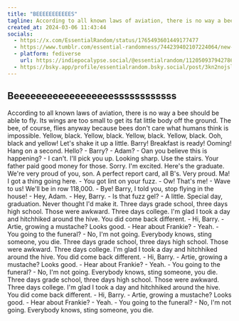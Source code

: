 ```yaml
---
title: "BEEEEEEEEEEES"
tagline: According to all known laws of aviation, there is no way a bee should be able to fly.
created_at: 2024-03-06 11:43:44
socials:
  - https://x.com/EssentialRandom/status/1765493601449177477
  - https://www.tumblr.com/essential-randomness/744239402107224064/new-article-april-1st-jokes-part-1-an-internet
  - platform: fediverse
    url: https://indiepocalypse.social/@essentialrandom/112050937942786185
  - https://bsky.app/profile/essentialrandom.bsky.social/post/3kn2nojsllc2n
---
```


## Beeeeeeeeeeeeeeeeeessssssssssss

According to all known laws of aviation, there is no way a bee should be
able to fly. Its wings are too small to get its fat little body off the
ground. The bee, of course, flies anyway because bees don't care what humans
think is impossible. Yellow, black. Yellow, black. Yellow, black. Yellow,
black. Ooh, black and yellow! Let's shake it up a little. Barry! Breakfast
is ready! Ooming! Hang on a second. Hello? - Barry? - Adam? - Oan you
believe this is happening? - I can't. I'll pick you up. Looking sharp. Use
the stairs. Your father paid good money for those. Sorry. I'm excited.
Here's the graduate. We're very proud of you, son. A perfect report card,
all B's. Very proud. Ma! I got a thing going here. - You got lint on your
fuzz. - Ow! That's me! - Wave to us! We'll be in row 118,000. - Bye! Barry,
I told you, stop flying in the house! - Hey, Adam. - Hey, Barry. - Is that
fuzz gel? - A little. Special day, graduation. Never thought I'd make it.
Three days grade school, three days high school. Those were awkward. Three
days college. I'm glad I took a day and hitchhiked around the hive. You did
come back different. - Hi, Barry. - Artie, growing a mustache? Looks good. -
Hear about Frankie? - Yeah. - You going to the funeral? - No, I'm not going.
Everybody knows, sting someone, you die. Three days grade school, three days
high school. Those were awkward. Three days college. I'm glad I took a day
and hitchhiked around the hive. You did come back different. - Hi, Barry. -
Artie, growing a mustache? Looks good. - Hear about Frankie? - Yeah. - You
going to the funeral? - No, I'm not going. Everybody knows, sting someone,
you die. Three days grade school, three days high school. Those were
awkward. Three days college. I'm glad I took a day and hitchhiked around the
hive. You did come back different. - Hi, Barry. - Artie, growing a mustache?
Looks good. - Hear about Frankie? - Yeah. - You going to the funeral? - No,
I'm not going. Everybody knows, sting someone, you die.
